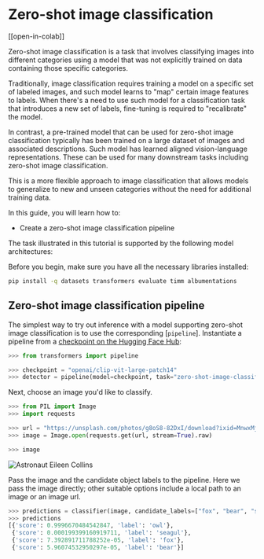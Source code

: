 <!--Copyright 2023 The HuggingFace Team. All rights reserved.

Licensed under the Apache License, Version 2.0 (the "License"); you may not use this file except in compliance with
the License. You may obtain a copy of the License at

http://www.apache.org/licenses/LICENSE-2.0

Unless required by applicable law or agreed to in writing, software distributed under the License is distributed on
an "AS IS" BASIS, WITHOUT WARRANTIES OR CONDITIONS OF ANY KIND, either express or implied. See the License for the
specific language governing permissions and limitations under the License.
-->

# Zero-shot image classification

[[open-in-colab]]

Zero-shot image classification is a task that involves classifying images into different categories using a model that was
not explicitly trained on data containing those specific categories.

Traditionally, image classification requires training a model on a specific set of labeled images, and such model learns to
"map" certain image features to labels. When there's a need to use such model for a classification task that introduces a
new set of labels, fine-tuning is required to "recalibrate" the model.

In contrast, a pre-trained model that can be used for zero-shot image classification typically has been trained on a large
dataset of images and associated descriptions. Such model has learned aligned vision-language representations. These can
be used for many downstream tasks including zero-shot image classification.

This is a more flexible approach to image classification that allows models to generalize to new and unseen categories
without the need for additional training data.

In this guide, you will learn how to:
* Create a zero-shot image classification pipeline

<!--  TODO: add the mapping to the script MODEL_FOR_ZERO_SHOT_IMAGE_CLASSIFICATION_MAPPING_NAMES -->

<Tip>
The task illustrated in this tutorial is supported by the following model architectures:

<!--This tip is automatically generated by `make fix-copies`, do not fill manually!-->

<!--End of the generated tip-->

</Tip>

Before you begin, make sure you have all the necessary libraries installed:

```bash
pip install -q datasets transformers evaluate timm albumentations
```

## Zero-shot image classification pipeline

The simplest way to try out inference with a model supporting zero-shot image classification is to use the corresponding [`pipeline`].
Instantiate a pipeline from a [checkpoint on the Hugging Face Hub](https://huggingface.co/models?pipeline_tag=zero-shot-image-classification&sort=downloads):

```python
>>> from transformers import pipeline

>>> checkpoint = "openai/clip-vit-large-patch14"
>>> detector = pipeline(model=checkpoint, task="zero-shot-image-classification")
```

Next, choose an image you'd like to classify.

```py
>>> from PIL import Image
>>> import requests

>>> url = "https://unsplash.com/photos/g8oS8-82DxI/download?ixid=MnwxMjA3fDB8MXx0b3BpY3x8SnBnNktpZGwtSGt8fHx8fDJ8fDE2NzgxMDYwODc&force=true&w=640"
>>> image = Image.open(requests.get(url, stream=True).raw)

>>> image
```

<!--  add the image to the images dataset -->
<div class="flex justify-center">
     <img src="https://huggingface.co/datasets/huggingface/documentation-images/resolve/main/transformers/tasks/zero-sh-obj-detection_1.png" alt="Astronaut Eileen Collins"/>
</div>

Pass the image and the candidate object labels to the pipeline. Here we pass the image directly; other suitable options
include a local path to an image or an image url.

```py
>>> predictions = classifier(image, candidate_labels=["fox", "bear", "seagul", "owl"])
>>> predictions
[{'score': 0.9996670484542847, 'label': 'owl'},
 {'score': 0.000199399160919711, 'label': 'seagul'},
 {'score': 7.392891711788252e-05, 'label': 'fox'},
 {'score': 5.96074532950297e-05, 'label': 'bear'}]
```

